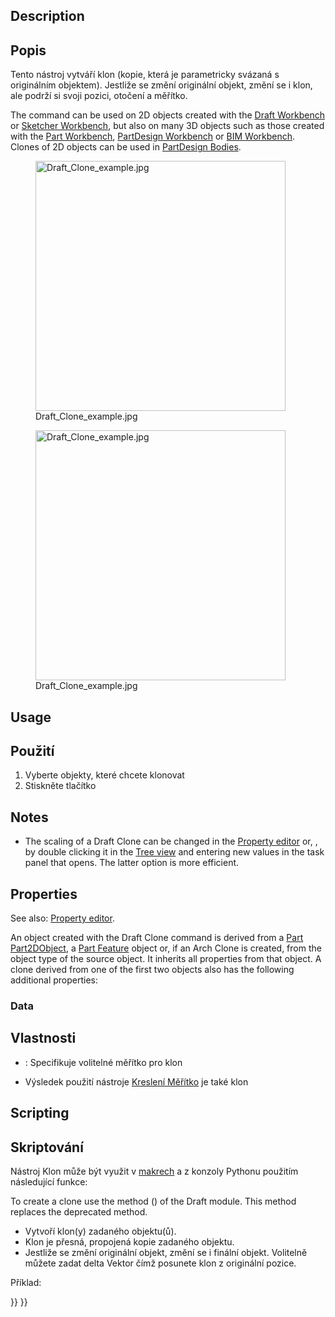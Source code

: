 <languages/>

{{Docnav
|[[Draft_Stretch|Stretch]]
|[[Draft_OrthoArray|OrthoArray]]
|[[Draft_Workbench|Draft]]
|IconL=Draft_Stretch.svg
|IconR=Draft_OrthoArray.svg
|IconC=Workbench_Draft.svg
}}

<div class="mw-translate-fuzzy">
{{GuiCommand/cs|Name=Draft Clone|Name/cs=Kreslení Klon|Workbenches=[[Draft_Workbench/cs|Kreslení]], [[Arch_Workbench/cs|Architektura]]|MenuLocation=Draft → Clone|SeeAlso=[[Draft Scale/cs|Kreslení Měřítko]]}}
</div>

==Description== 

<div class="mw-translate-fuzzy">
==Popis==
Tento nástroj vytváří klon (kopie, která je parametricky svázaná s originálním objektem). Jestliže se změní originální objekt, změní se i klon, ale podrží si svoji pozici, otočení a měřítko.
</div>

The command can be used on 2D objects created with the [[Draft_Workbench|Draft Workbench]] or [[Sketcher_Workbench|Sketcher Workbench]], but also on many 3D objects such as those created with the [[Part_Workbench|Part Workbench]], [[PartDesign_Workbench|PartDesign Workbench]] or [[BIM_Workbench|BIM Workbench]]. Clones of 2D objects can be used in [[PartDesign_Body|PartDesign Bodies]].

[[Image:Draft_Clone_example.jpg|400px]]
<div class="mw-translate-fuzzy">
[[Image:Draft_Clone_example.jpg|400px]]
</div>

==Usage== 

<div class="mw-translate-fuzzy">
==Použití==
# Vyberte objekty, které chcete klonovat
# Stiskněte tlačítko {{KEY|[[Image:Draft Clone.png|16px]] [[Draft Clone/cs|Klon]]}}
</div>

==Notes==

* The scaling of a Draft Clone can be changed in the [[Property_editor|Property editor]] or, {{Version|1.1}}, by double clicking it in the [[Tree_view|Tree view]] and entering new values in the task panel that opens. The latter option is more efficient.

==Properties==

See also: [[Property_editor|Property editor]].

An object created with the Draft Clone command is derived from a [[Part_Part2DObject|Part Part2DObject]], a [[Part_Feature|Part Feature]] object or, if an Arch Clone is created, from the object type of the source object. It inherits all properties from that object. A clone derived from one of the first two objects also has the following additional properties:

===Data===

{{TitleProperty|Draft}}

<div class="mw-translate-fuzzy">
==Vlastnosti==
* {{PropertyData|Měřítko}}: Specifikuje volitelné měřítko pro klon
* Výsledek použití nástroje [[Draft Scale/cs|Kreslení Měřítko]] je také klon
</div>

==Scripting==

<div class="mw-translate-fuzzy">
==Skriptování==
Nástroj Klon může být využit v [[macros/cs|makrech]] a z konzoly Pythonu použitím následující funkce:
</div>

To create a clone use the {{incode|make_clone}} method ({{Version|0.19}}) of the Draft module. This method replaces the deprecated {{incode|clone}} method.

{{Code|code=
cloned_object = make_clone(obj, delta=None, forcedraft=False)
}}

<div class="mw-translate-fuzzy">
* Vytvoří klon(y) zadaného objektu(ů). 
* Klon je přesná, propojená kopie zadaného objektu.
* Jestliže se změní originální objekt, změní se i finální objekt. Volitelně můžete zadat delta Vektor čímž posunete klon z originální pozice.
</div>

Příklad:

{{Code|code=
import FreeCAD as App
import Draft

doc = App.newDocument()

place = App.Placement(App.Vector(1000, 0, 0), App.Rotation())
polygon1 = Draft.make_polygon(3, 750)
polygon2 = Draft.make_polygon(5, 750, placement=place)

vector = App.Vector(2600, 500, 0)
cloned_object = Draft.clone([polygon1, polygon2], delta=vector)

cloned_object.Fuse = True

doc.recompute()
}}


{{Docnav
|[[Draft_Stretch|Stretch]]
|[[Draft_OrthoArray|OrthoArray]]
|[[Draft_Workbench|Draft]]
|IconL=Draft_Stretch.svg
|IconR=Draft_OrthoArray.svg
|IconC=Workbench_Draft.svg
}}

{{Draft Tools navi{{#translation:}}}}
{{Userdocnavi{{#translation:}}}}
